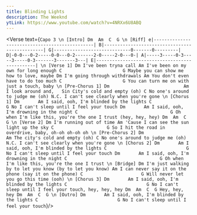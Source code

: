 ```yaml
---
title: Blinding Lights
description: The Weeknd
ytLink: https://www.youtube.com/watch?v=4NRXx6U8ABQ
---
```



<Verse text={`
Capo 3
\n
[Intro]
Dm  Am  C  G
\n
[Riff]
e|-----------------------------------------------|
B|-----------------------------------------------|
G|-----------------------------0-------0---------|
D|-0-0---0-2-----0-0---0-2-------2-0-----2-0---0-|
A|-----3-----0-3-----3-----0-3-------3-------3---|
E|-----------------------------------------------|
\n
[Verse 1]
                Dm
I've been tryna call
                Am
I've been on my own for long enough
              C                       G
Maybe you can show me how to love, maybe
                      Dm
I'm going through withdrawals
               Am
You don't even have to do too much
                C                       G
You can turn me on with just a touch, baby
\n
[Pre-Chorus 1]
                  Dm                            Am
I look around and,   Sin City's cold and empty (oh)
                             C
No one's around to judge me (oh)
                                N.C.
I can't see clearly when you're gone
\n
[Chorus 1]
        Dm       Am
I said, ooh, I'm blinded by the lights
   C                              G
No I can't sleep until I feel your touch
        Dm       Am
I said, ooh, I'm drowning in the night
   C                                   G
Oh when I'm like this, you're the one I trust (hey, hey, hey)
Dm  Am  C  G
\n
[Verse 2]
                   Dm
I'm running out of time
                     Am
'Cause I can see the sun light up the sky
             C                    G
So I hit the road in overdrive, baby, oh-oh oh-oh oh
\n
[Pre-Chorus 2]
Dm                            Am
   The city's cold and empty (oh)
                             C
No one's around to judge me (oh)
                                N.C.
I can't see clearly when you're gone
\n
[Chorus 2]
        Dm       Am
I said, ooh, I'm blinded by the lights
   C                              G
No I can't sleep until I feel your touch
        Dm       Am
I said, ooh, I'm drowning in the night
   C                                   G
Oh when I'm like this, you're the one I trust
\n
[Bridge]
                 Dm
I'm just walking by to let you know (by to let you know)
            Am
I can never say it on the phone (say it on the phone)
     C                      G
Will never let you go this time (ooh)
\n
[Chorus 3]
        Dm       Am
I said, ooh, I'm blinded by the lights
   C                              G
No I can't sleep until I feel your touch, hey, hey, hey
Dm  Am  C  G
             Hey, hey, hey
Dm  Am  C  G
\n
[Outro]
        Dm       Am
I said, ooh, I'm blinded by the lights
   C                              G
No I can't sleep until I feel your touch
`}/>
